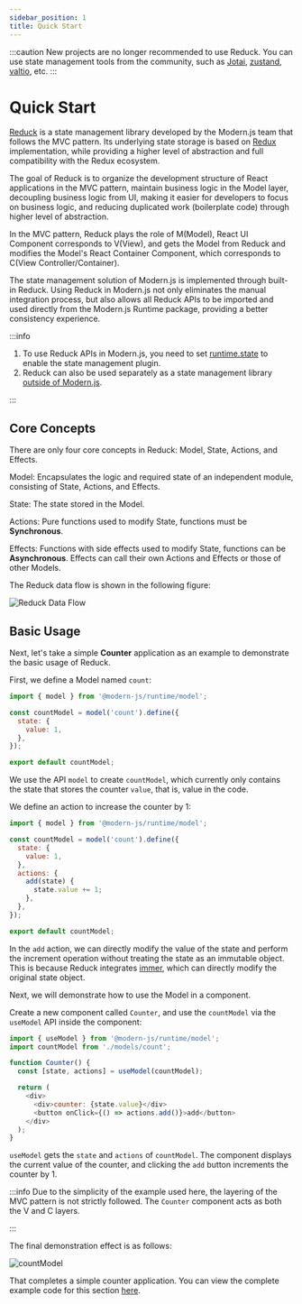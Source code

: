 ```yaml
---
sidebar_position: 1
title: Quick Start
---
```


:::caution
New projects are no longer recommended to use Reduck. You can use state management tools from the community, such as [Jotai](https://jotai.org/), [zustand](https://zustand.docs.pmnd.rs/getting-started/introduction), [valtio](https://valtio.dev/docs/introduction/getting-started), etc.
:::

# Quick Start


<ReduckMigration />

[Reduck](https://github.com/web-infra-dev/reduck) is a state management library developed by the Modern.js team that follows the MVC pattern. Its underlying state storage is based on [Redux](https://redux.js.org/) implementation, while providing a higher level of abstraction and full compatibility with the Redux ecosystem.

The goal of Reduck is to organize the development structure of React applications in the MVC pattern, maintain business logic in the Model layer, decoupling business logic from UI, making it easier for developers to focus on business logic, and reducing duplicated work (boilerplate code) through higher level of abstraction.

In the MVC pattern, Reduck plays the role of M(Model), React UI Component corresponds to V(View), and gets the Model from Reduck and modifies the Model's React Container Component, which corresponds to C(View Controller/Container).

The state management solution of Modern.js is implemented through built-in Reduck. Using Reduck in Modern.js not only eliminates the manual integration process, but also allows all Reduck APIs to be imported and used directly from the Modern.js Runtime package, providing a better consistency experience.

:::info
1. To use Reduck APIs in Modern.js, you need to set [runtime.state](/configure/app/runtime/state) to enable the state management plugin.
2. Reduck can also be used separately as a state management library [outside of Modern.js](/guides/topic-detail/model/use-out-of-modernjs).

:::

## Core Concepts

There are only four core concepts in Reduck: Model, State, Actions, and Effects.

Model: Encapsulates the logic and required state of an independent module, consisting of State, Actions, and Effects.

State: The state stored in the Model.

Actions: Pure functions used to modify State, functions must be **Synchronous**.

Effects: Functions with side effects used to modify State, functions can be **Asynchronous**. Effects can call their own Actions and Effects or those of other Models.

The Reduck data flow is shown in the following figure:

![Reduck Data Flow](https://lf3-static.bytednsdoc.com/obj/eden-cn/zq-uylkvT/ljhwZthlaukjlkulzlp/reduck-concept.svg)

## Basic Usage

Next, let's take a simple **Counter** application as an example to demonstrate the basic usage of Reduck.

First, we define a Model named `count`:

```js
import { model } from '@modern-js/runtime/model';

const countModel = model('count').define({
  state: {
    value: 1,
  },
});

export default countModel;
```

We use the API `model` to create `countModel`, which currently only contains the state that stores the counter `value`, that is, value in the code.

We define an action to increase the counter by 1:

```js
import { model } from '@modern-js/runtime/model';

const countModel = model('count').define({
  state: {
    value: 1,
  },
  actions: {
    add(state) {
      state.value += 1;
    },
  },
});

export default countModel;
```

In the `add` action, we can directly modify the value of the state and perform the increment operation without treating the state as an immutable object. This is because Reduck integrates [immer](https://github.com/immerjs/immer), which can directly modify the original state object.

Next, we will demonstrate how to use the Model in a component.

Create a new component called `Counter`, and use the `countModel` via the `useModel` API inside the component:

```js
import { useModel } from '@modern-js/runtime/model';
import countModel from './models/count';

function Counter() {
  const [state, actions] = useModel(countModel);

  return (
    <div>
      <div>counter: {state.value}</div>
      <button onClick={() => actions.add()}>add</button>
    </div>
  );
}
```

`useModel` gets the `state` and `actions` of `countModel`. The component displays the current value of the counter, and clicking the `add` button increments the counter by 1.

:::info
Due to the simplicity of the example used here, the layering of the MVC pattern is not strictly followed. The `Counter` component acts as both the V and C layers.

:::

The final demonstration effect is as follows:

![countModel](https://lf3-static.bytednsdoc.com/obj/eden-cn/eueh7vhojuh/modern/simple-count-model.gif)

That completes a simple counter application. You can view the complete example code for this section [here](https://github.com/web-infra-dev/modern-js-examples/tree/main/examples/runtime-api/counter-model).

